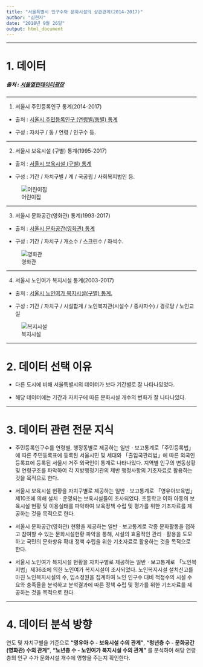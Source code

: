---
title: "서울특별시 인구수와 문화시설의 상관관계(2014-2017)"
author: "김현지"
date: "2018년 9월 26일"
output: html_document
---


---

# 1. 데이터

##### 출처 : [서울열린데이터광장](http://data.seoul.go.kr/)

---

1) 서울시 주민등록인구 통계(2014-2017)

  * 출처 : [서울시 주민등록인구 (연령별/동별) 통계](http://data.seoul.go.kr/dataList/datasetView.do?infId=10727&srvType=S&serviceKind=2) 
  
  * 구성 : 자치구 /  동 / 연령 / 인구수 등.
  
---  
  
2) 서울시 보육시설 (구별) 통계(1995-2017) 

  * 출처 : [서울시 보육시설 (구별) 통계](http://data.seoul.go.kr/dataList/datasetView.do?infId=71&srvType=S&serviceKind=2&currentPageNo=1&searchValue=&searchKey=null) 
  
  * 구성 : 기간 / 자치구별 / 계 / 국공립 / 사회복지법인 등.
  
   ![어린이집](http://ojsfile.ohmynews.com/STD_IMG_FILE/2011/0926/IE001352231_STD.jpg)

---
  
3) 서울시 문화공간(영화관) 통계(1993-2017)
  
  * 출처 : [서울시 문화공간(영화관) 통계](http://data.seoul.go.kr/dataList/datasetView.do?infId=165&srvType=S&serviceKind=2&currentPageNo=1&searchValue=&searchKey=null)
  
  * 구성 : 기간 / 자치구 / 개소수 / 스크린수 / 좌석수.
  
   ![영화관](http://img.etoday.co.kr/pto_db/2017/08/20170828094125_1117673_550_345.jpg)

---
  
4) 서울시 노인여가 복지시설 통계(2003-2017)
  
  * 출처 : [서울시 노인여가 복지시설(구별) 통계.](http://data.seoul.go.kr/dataList/datasetView.do?infId=54&srvType=S&serviceKind=2)
  
  * 구성 : 기간 / 자치구 / 시설합계 / 노인복지관(시설수 / 종사자수) / 경로당 / 노인교실
  
   ![복지시설](http://www.boeuni.com/news/photo/201801/48894_26298_4255.jpeg)



---

# 2. 데이터 선택 이유

- 다른 도시에 비해 서울특별시의 데이터가 보다 기간별로 잘 나타나있었다.

- 해당 데이터에는 기간과 자치구에 따른 문화시설 개수의 변화가 잘 나타나있다.


---

# 3. 데이터 관련 전문 지식

- 주민등록인구수를 연령별, 행정동별로 제공하는 일반ㆍ보고통계로「주민등록법」에 따른 주민등록표에 등록된 서울시민 및 세대와 「출입국관리법」에 따른 외국인등록표에 등록된 서울시 거주 외국인이 통계로 나타나있다. 지역별 인구의 변동상황 및 연령구조를 파악하여 각 지방행정기관의 제반 행정사항의 기초자료로 활용하는 것을 목적으로 한다.

- 서울시 보육시설 현황을 자치구별로 제공하는 일반ㆍ보고통계로 「영유아보육법」제10조에 의해 설치ㆍ운영되는 보육시설들이 조사되었다. 초등학교 이하 아동의 보육시설 현황 및 이용실태를 파악하여 보육정책 수립 및 평가를 위한 기초자료를 제공하는 것을 목적으로 한다.

- 서울시 문화공간(영화관) 현황을 제공하는 일반ㆍ보고통계로 각종 문화활동을 접하고 참여할 수 있는 문화시설현황 파악을 통해, 시설의 효율적인 관리ㆍ활용을 도모하고 국민의 문화향유 확대 정책 수립을 위한 기초자료로 활용하는 것을 목적으로 한다.
 
- 서울시 노인여가 복지시설 현황을 자치구별로 제공하는 일반ㆍ보고통계로 「노인복지법」제36조에 의한 노인여가 복지시설이 조사되었다. 노인복지시설 설치신고를 마친 노인복지시설의 수, 입소정원을 집계하여 노인 인구수 대비 적정수의 시설 수요와 충족율을 분석하고 분석결과에 따른 정책 수립 및 평가를 위한 기초자료를 제공하는 것을 목적으로 한다.


---

# 4. 데이터 분석 방향

연도 및 자치구별을 기준으로 **"영유아 수 - 보육시설 수의 관계"**, **"청년층 수 - 문화공간(영화관) 수의 관계"**, **"노년층 수 - 노인여가 복지시설 수의 관계"** 를 분석하여 해당 연령층의 인구 수가 문화시설 개수에 영향을 주는지 확인한다.
